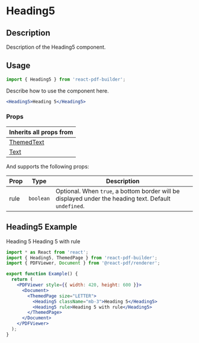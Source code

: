

<Meta title="Documentation/Components/Typography/Heading5" />

<h1>Heading5</h1>

## Description

Description of the Heading5 component.

## Usage

```jsx
import { Heading5 } from 'react-pdf-builder';
```

Describe how to use the component here.

```jsx
<Heading5>Heading 5</Heading5>
```

### Props

| Inherits all props from                                                                                                    |
| -------------------------------------------------------------------------------------------------------------------------- |
| [ThemedText](https://justinmahar.github.io/react-pdf-builder/?path=/docs/documentation-components-basics-themedtext--docs) |
| [Text](https://react-pdf.org/components#text)                                                                              |

And supports the following props:

| Prop | Type      | Description                                                                                           |
| ---- | --------- | ----------------------------------------------------------------------------------------------------- |
| rule | `boolean` | Optional. When `true`, a bottom border will be displayed under the heading text. Default `undefined`. |

## Heading5 Example

<DocsPDF>
  <Heading5 className="mb-3">Heading 5</Heading5>
  <Heading5 rule>Heading 5 with rule</Heading5>
</DocsPDF>

```jsx
import * as React from 'react';
import { Heading5, ThemedPage } from 'react-pdf-builder';
import { PDFViewer, Document } from '@react-pdf/renderer';

export function Example() {
  return (
    <PDFViewer style={{ width: 420, height: 600 }}>
      <Document>
        <ThemedPage size="LETTER">
          <Heading5 className="mb-3">Heading 5</Heading5>
          <Heading5 rule>Heading 5 with rule</Heading5>
        </ThemedPage>
      </Document>
    </PDFViewer>
  );
}
```
